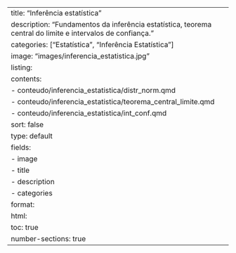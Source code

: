 ---
title: "Inferência estatística"
description: "Fundamentos da inferência estatística, teorema central do limite e intervalos de confiança."
categories: ["Estatística", "Inferência Estatística"]
image: "images/inferencia_estatistica.jpg"
listing:
  contents:
    - conteudo/inferencia_estatistica/distr_norm.qmd
    - conteudo/inferencia_estatistica/teorema_central_limite.qmd
    - conteudo/inferencia_estatistica/int_conf.qmd
  sort: false
  type: default
  fields: 
    - image
    - title
    - description
    - categories
format:
  html:
    toc: true
    number-sections: true
---